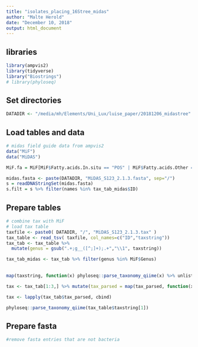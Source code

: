 ```yaml
---
title: "isolates_placing_16Stree_midas"
author: "Malte Herold"
date: "December 10, 2018"
output: html_document
---
```


## libraries

```r
library(ampvis2)
library(tidyverse)
library("Biostrings")
# library(phyloseq)
```

## Set directories

```r
DATADIR <- "/media/mh/Elements/Uni_Lux/luise_paper/20181206_midastree"
```

## Load tables and data
```r
# midas field guide data from ampvis2
data("MiF")
data("MiDAS")

MiF.fa = MiF[MiF$Fatty.acids.In.situ == "POS" | MiF$Fatty.acids.Other == "POS",]

midas.fasta <- paste(DATADIR, "MiDAS_S123_2.1.3.fasta", sep="/")
s = readDNAStringSet(midas.fasta)
s.filt = s %>% filter(names %in% tax_tab_midas$ID)

```

## Prepare tables
```r
# combine tax with MiF
# load tax table 
taxfile <- paste0( DATADIR, "/", "MiDAS_S123_2.1.3.tax" )
tax_table <- read_tsv( taxfile, col_names=c("ID","taxstring")) 
tax_tab <- tax_table %>%
  mutate(genus = gsub(".+;g__([^;]+);.+","\\1", taxstring))

tax_tab_midas <- tax_tab %>% filter(genus %in% MiF$Genus)
           
           
map(taxstring, function(x) phyloseq::parse_taxonomy_qiime(x) %>% unlist %>% t() %>% as.data.frame))

tax <- tax_tab[1:3,] %>% mutate(tax_parsed = map(tax_parsed, function(x) as.data.frame(t(unlist(x))))) %>% unnest(tax_parsed)

tax <- lapply(tax_tab$tax_parsed, cbind)

phyloseq::parse_taxonomy_qiime(tax_table$taxstring[1])
```

## Prepare fasta
```r
#remove fasta entries that are not bacteria

```



